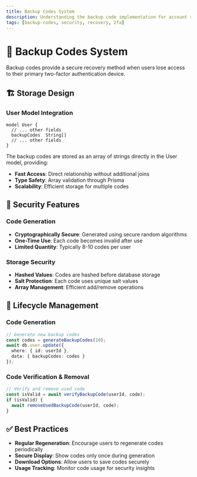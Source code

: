 ```yaml
---
title: Backup Codes System
description: Understanding the backup code implementation for account recovery
tags: [backup-codes, security, recovery, 2fa]
---
```


# 🔑 Backup Codes System

Backup codes provide a secure recovery method when users lose access to their primary two-factor authentication device.

## 🏗️ Storage Design

### User Model Integration
```prisma
model User {
  // ... other fields
  backupCodes  String[]
  // ... other fields
}
```

The backup codes are stored as an array of strings directly in the User model, providing:
- **Fast Access**: Direct relationship without additional joins
- **Type Safety**: Array validation through Prisma
- **Scalability**: Efficient storage for multiple codes

## 🔐 Security Features

### Code Generation
- **Cryptographically Secure**: Generated using secure random algorithms
- **One-Time Use**: Each code becomes invalid after use
- **Limited Quantity**: Typically 8-10 codes per user

### Storage Security
- **Hashed Values**: Codes are hashed before database storage
- **Salt Protection**: Each code uses unique salt values
- **Array Management**: Efficient add/remove operations

## 🔄 Lifecycle Management

### Code Generation
```ts
// Generate new backup codes
const codes = generateBackupCodes(10);
await db.user.update({
  where: { id: userId },
  data: { backupCodes: codes }
});
```

### Code Verification & Removal
```ts
// Verify and remove used code
const isValid = await verifyBackupCode(userId, code);
if (isValid) {
  await removeUsedBackupCode(userId, code);
}
```

## ✅ Best Practices

- **Regular Regeneration**: Encourage users to regenerate codes periodically
- **Secure Display**: Show codes only once during generation
- **Download Options**: Allow users to save codes securely
- **Usage Tracking**: Monitor code usage for security insights 